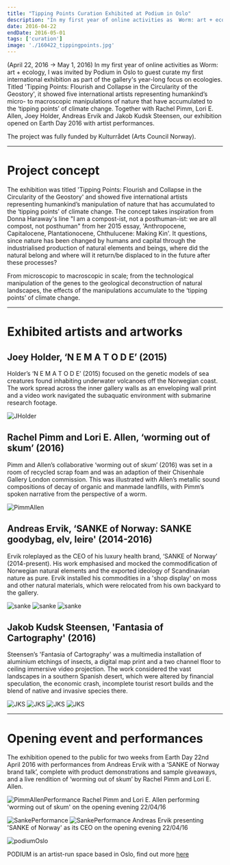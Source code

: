 ```yaml
---
title: "Tipping Points Curation Exhibited at Podium in Oslo"
description: "In my first year of online activities as  Worm: art + ecology, I was invited by Podium in Oslo to guest curate its first international exhibition as part of the gallery's year-long focus on ecologies. Titled 'Tipping Points: Flourish and Collapse in the Circularity of the Geostory', it showed five international artists representing humankind’s micro- to macroscopic manipulations of nature that have accumulated to the ‘tipping points’ of climate change. Together with Rachel Pimm, Lori E. Allen, Joey Holder, Andreas Ervik and Jakob Kudsk Steensen, our exhibition opened on Earth Day 2016 with artist performances. The project was fully funded by Kulturrådet (Arts Council Norway). (April 22, 2016 → May 1, 2016)"
date: 2016-04-22
endDate: 2016-05-01
tags: ['curation']
image: './160422_tippingpoints.jpg'
---
```


(April 22, 2016 → May 1, 2016)  In my first year of online activities as  Worm: art + ecology, I was invited by Podium in Oslo to guest curate my first international exhibition as part of the gallery's year-long focus on ecologies. Titled 'Tipping Points: Flourish and Collapse in the Circularity of the Geostory', it showed five international artists representing humankind’s micro- to macroscopic manipulations of nature that have accumulated to the ‘tipping points’ of climate change. Together with Rachel Pimm, Lori E. Allen, Joey Holder, Andreas Ervik and Jakob Kudsk Steensen, our exhibition opened on Earth Day 2016 with artist performances.

The project was fully funded by Kulturrådet (Arts Council Norway). 

--- 

# Project concept

The exhibition was titled 'Tipping Points: Flourish and Collapse in the Circularity of the Geostory' and showed five international artists representing humankind’s manipulation of nature that has accumulated to the ‘tipping points’ of climate change. The concept takes inspiration from Donna Haraway's line "I am a compost-ist, not a posthuman-ist: we are all compost, not posthuman" from her 2015 essay, 'Anthropocene, Capitalocene, Plantationocene, Chthulucene: Making Kin'. It questions, since nature has been changed by humans and capital through the industrialised production of natural elements and beings, where did the natural belong and where will it return/be displaced to in the future after these processes? 

From microscopic to macroscopic in scale; from the technological manipulation of the genes to the geological deconstruction of natural landscapes, the effects of the manipulations accumulate to the ‘tipping points’ of climate change. 

---

# Exhibited artists and artworks 

## Joey Holder, ‘N E M A T O D E’ (2015)

Holder’s ‘N E M A T O D E’ (2015) focused on the genetic models of sea creatures found inhabiting underwater volcanoes off the Norwegian coast. The work spread across the inner gallery walls as an enveloping wall print and a video work navigated the subaquatic environment with submarine research footage. 

![JHolder](160422_tippingpoints_joeyholder.jpg)

## Rachel Pimm and Lori E. Allen, ‘worming out of skum’ (2016)

Pimm and Allen’s collaborative ‘worming out of skum’ (2016) was set in a room of recycled scrap foam and was an adaption of their Chisenhale Gallery London commission. This was illustrated with Allen’s metallic sound compositions of decay of organic and manmade landfills, with Pimm’s spoken narrative from the perspective of a worm. 

![PimmAllen](160422_tippingpoints_pimmAllen.jpg)

## Andreas Ervik, ‘SANKE of Norway: SANKE goodybag, elv, leire' (2014-2016)

Ervik roleplayed as the CEO of his luxury health brand, ‘SANKE of Norway’ (2014-present). His work emphasised and mocked the commodification of Norwegian natural elements and the exported ideology of Scandinavian nature as pure. Ervik installed his commodities in a 'shop display' on moss and other natural materials, which were relocated from his own backyard to the gallery.

![sanke](160422_tippingpoints_sanke2.jpg)
![sanke](160422_tippingpoints_sanke3.jpg)
![sanke](160422_tippingpoints_sanke4.jpg)

## Jakob Kudsk Steensen, 'Fantasia of Cartography' (2016)

Steensen’s 'Fantasia of Cartography' was a multimedia installation of aluminium etchings of insects, a digital map print and a two channel floor to ceiling immersive video projection. The work considered the vast landscapes in a southern Spanish desert, which were altered by financial speculation, the economic crash, incomplete tourist resort builds and the blend of native and invasive species there.

![JKS](160422_tippingpoints_jakob1.jpg)
![JKS](160422_tippingpoints_jakob2.jpg)
![JKS](160422_tippingpoints_jakob3.jpg)
![JKS](160422_tippingpoints_jakob4.jpg)

---

# Opening event and performances

The exhibition opened to the public for two weeks from Earth Day 22nd April 2016 with performances from Andreas Ervik with a ‘SANKE of Norway brand talk’, complete with product demonstrations and sample giveaways, and a live rendition of ‘worming out of skum’ by Rachel Pimm and Lori E. Allen. 

![PimmAllenPerformance](160422_tippingpoints_opening3.jpg)
Rachel Pimm and Lori E. Allen performing 'worming out of skum' on the opening evening 22/04/16

![SankePerformance](160422_tippingpoints_opening2.jpg)
![SankePerformance](160422_tippingpoints_opening1.jpg)
Andreas Ervik presenting 'SANKE of Norway' as its CEO on the opening evening 22/04/16

![podiumOslo](160422_tippingpointsPodium.png)

PODIUM is an artist-run space based in Oslo, find out more [here](https://podium.enterprises/portfolio/tipping-points-flourish-and-collapse-in-the-circularity-of-the-geostory/)
